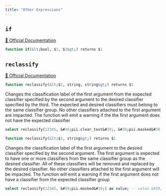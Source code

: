 ```yaml
---
title: "Other Expressions"
---
```


## `if`
[🔗 Official Documentation](https://cloud.google.com/bigquery/docs/reference/standard-sql/functions-and-operators#if)

```sql
function if(&lt;bool, $1, $1&gt;) returns $1
```


## `reclassify`
[🔗 Official Documentation](https://cloud.google.com/bigquery/docs/reference/standard-sql/functions-and-operators#reclassify)

```sql
function reclassify(&lt;$1, string, string&gt;) returns $1
```
Changes the classification label of the first argument from the expected classifier specified by the second argument to the desired classifier specified by the third. The expected and desired classifiers must belong to the same classifier group. No other classifiers attached to the first argument are impacted. The function will emit a warning if the the first argument does not have the expected classifier

```sql example.sql
select reclassify(12345, &#39;pii.clear_text&#39;, &#39;pii.masked&#39;) as value; -- value &#39;12345&#39; 
```
```sql
function reclassify(&lt;$1, string&gt;) returns $1
```
Changes the classification label of the first argument to the desired classifier specified by the second argument. The first argument is expected to have one or more classifiers from the same classifier group as the desired classifier. All of these classifiers will be removed and replaced by the desired classifier. No other classifiers attached to the first argument will be impacted. The function will emit a warning if the first argument does not have a classifier from the expected classifier group

```sql example.sql
select reclassify(12345, &#39;pii.masked&#39;) as value; -- value &#39;12345&#39; 
```

